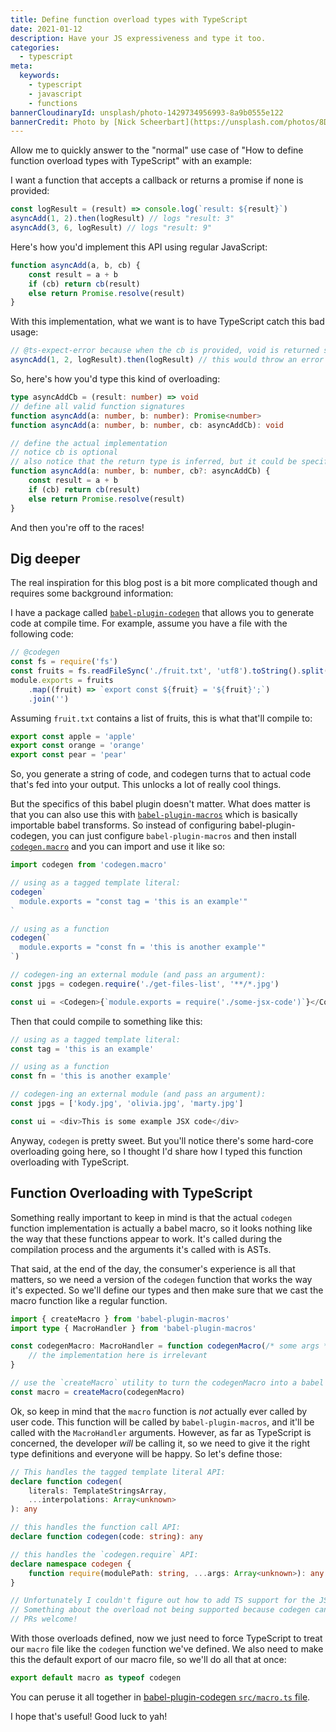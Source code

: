 ```yaml
---
title: Define function overload types with TypeScript
date: 2021-01-12
description: Have your JS expressiveness and type it too.
categories:
  - typescript
meta:
  keywords:
    - typescript
    - javascript
    - functions
bannerCloudinaryId: unsplash/photo-1429734956993-8a9b0555e122
bannerCredit: Photo by [Nick Scheerbart](https://unsplash.com/photos/8DMuvdp-vso)
---
```


Allow me to quickly answer to the "normal" use case of "How to define function
overload types with TypeScript" with an example:

I want a function that accepts a callback or returns a promise if none is
provided:

```ts
const logResult = (result) => console.log(`result: ${result}`)
asyncAdd(1, 2).then(logResult) // logs "result: 3"
asyncAdd(3, 6, logResult) // logs "result: 9"
```

Here's how you'd implement this API using regular JavaScript:

```js
function asyncAdd(a, b, cb) {
	const result = a + b
	if (cb) return cb(result)
	else return Promise.resolve(result)
}
```

With this implementation, what we want is to have TypeScript catch this bad
usage:

```js
// @ts-expect-error because when the cb is provided, void is returned so you can't use ".then"!
asyncAdd(1, 2, logResult).then(logResult) // this would throw an error when trying to use ".then" (except we're using TypeScript so it won't even compile 😉)
```

So, here's how you'd type this kind of overloading:

```ts
type asyncAddCb = (result: number) => void
// define all valid function signatures
function asyncAdd(a: number, b: number): Promise<number>
function asyncAdd(a: number, b: number, cb: asyncAddCb): void

// define the actual implementation
// notice cb is optional
// also notice that the return type is inferred, but it could be specified as `void | Promise<number>`
function asyncAdd(a: number, b: number, cb?: asyncAddCb) {
	const result = a + b
	if (cb) return cb(result)
	else return Promise.resolve(result)
}
```

And then you're off to the races!

## Dig deeper

The real inspiration for this blog post is a bit more complicated though and
requires some background information:

I have a package called
[`babel-plugin-codegen`](https://github.com/kentcdodds/babel-plugin-codegen)
that allows you to generate code at compile time. For example, assume you have a
file with the following code:

```js
// @codegen
const fs = require('fs')
const fruits = fs.readFileSync('./fruit.txt', 'utf8').toString().split('\n')
module.exports = fruits
	.map((fruit) => `export const ${fruit} = '${fruit}';`)
	.join('')
```

Assuming `fruit.txt` contains a list of fruits, this is what that'll compile to:

```js
export const apple = 'apple'
export const orange = 'orange'
export const pear = 'pear'
```

So, you generate a string of code, and codegen turns that to actual code that's
fed into your output. This unlocks a lot of really cool things.

But the specifics of this babel plugin doesn't matter. What does matter is that
you can also use this with
[`babel-plugin-macros`](https://github.com/kentcdodds/babel-plugin-macros) which
is basically importable babel transforms. So instead of configuring
babel-plugin-codegen, you can just configure `babel-plugin-macros` and then
install [`codegen.macro`](https://github.com/kentcdodds/codegen.macro) and you
can import and use it like so:

```js
import codegen from 'codegen.macro'

// using as a tagged template literal:
codegen`
  module.exports = "const tag = 'this is an example'"
`

// using as a function
codegen(`
  module.exports = "const fn = 'this is another example'"
`)

// codegen-ing an external module (and pass an argument):
const jpgs = codegen.require('./get-files-list', '**/*.jpg')

const ui = <Codegen>{`module.exports = require('./some-jsx-code')`}</Codegen>
```

Then that could compile to something like this:

```js
// using as a tagged template literal:
const tag = 'this is an example'

// using as a function
const fn = 'this is another example'

// codegen-ing an external module (and pass an argument):
const jpgs = ['kody.jpg', 'olivia.jpg', 'marty.jpg']

const ui = <div>This is some example JSX code</div>
```

Anyway, `codegen` is pretty sweet. But you'll notice there's some hard-core
overloading going here, so I thought I'd share how I typed this function
overloading with TypeScript.

## Function Overloading with TypeScript

Something really important to keep in mind is that the actual `codegen` function
implementation is actually a babel macro, so it looks nothing like the way that
these functions appear to work. It's called during the compilation process and
the arguments it's called with is ASTs.

That said, at the end of the day, the consumer's experience is all that matters,
so we need a version of the `codegen` function that works the way it's expected.
So we'll define our types and then make sure that we cast the macro function
like a regular function.

```ts
import { createMacro } from 'babel-plugin-macros'
import type { MacroHandler } from 'babel-plugin-macros'

const codegenMacro: MacroHandler = function codegenMacro(/* some args */) {
	// the implementation here is irrelevant
}

// use the `createMacro` utility to turn the codegenMacro into a babel macro
const macro = createMacro(codegenMacro)
```

Ok, so keep in mind that the `macro` function is _not_ actually ever called by
user code. This function will be called by `babel-plugin-macros`, and it'll be
called with the `MacroHandler` arguments. However, as far as TypeScript is
concerned, the developer _will_ be calling it, so we need to give it the right
type definitions and everyone will be happy. So let's define those:

```ts
// This handles the tagged template literal API:
declare function codegen(
	literals: TemplateStringsArray,
	...interpolations: Array<unknown>
): any

// this handles the function call API:
declare function codegen(code: string): any

// this handles the `codegen.require` API:
declare namespace codegen {
	function require(modulePath: string, ...args: Array<unknown>): any
}

// Unfortunately I couldn't figure out how to add TS support for the JSX form
// Something about the overload not being supported because codegen can't be all the things or whatever
// PRs welcome!
```

With those overloads defined, now we just need to force TypeScript to treat our
`macro` file like the `codegen` function we've defined. We also need to make
this the default export of our macro file, so we'll do all that at once:

```ts
export default macro as typeof codegen
```

You can peruse it all together in
[babel-plugin-codegen `src/macro.ts` file](https://github.com/kentcdodds/babel-plugin-codegen/blob/master/src/macro.ts).

I hope that's useful! Good luck to yah!
